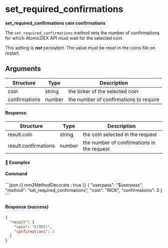 # set_required_confirmations

**set_required_confirmations coin confirmations**

The `set_required_confirmations` method sets the number of confirmations for which AtomicDEX API must wait for the selected coin.

<Note>

This setting is _**not**_ persistent. The value must be reset in the coins file on restart.

</Note>

## Arguments

| Structure     | Type   | Description                            |
| ------------- | ------ | -------------------------------------- |
| coin          | string | the ticker of the selected coin        |
| confirmations | number | the number of confirmations to require |

#### Response

| Structure            | Type   | Description                                |
| -------------------- | ------ | ------------------------------------------ |
| result.coin          | string | the coin selected in the request           |
| result.confirmations | number | the number of confirmations in the request |

#### 📌 Examples

#### Command

<CodeGroup title="" tag="POST" label="set_required_confirmations">
```json {{ mm2MethodDecorate : true }}
{
  "userpass": "$userpass",
  "method": "set_required_confirmations",
  "coin": "RICK",
  "confirmations": 3
}
```
</CodeGroup>


<CollapsibleSection expandedText='Hide Response' collapsedText='Show Response'>

#### Response (success)

```json
{
  "result": {
    "coin": "ETOMIC",
    "confirmations": 3
  }
}
```

</CollapsibleSection>
